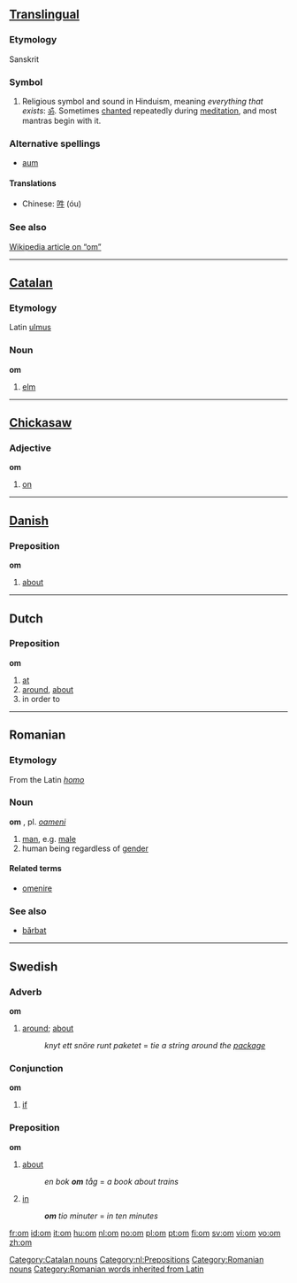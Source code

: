 ==[[Translingual]]==

===Etymology===
Sanskrit

===Symbol===

# Religious symbol and sound in Hinduism, meaning ''everything that exists'': [[ॐ]].  Sometimes [[chant|chanted]] repeatedly during [[meditation]], and most mantras begin with it.

===Alternative spellings===
*[[aum]]

====Translations====
*Chinese: [[吽]] (óu)

===See also===
[[w:om|Wikipedia article on “om”]]

----

==[[Catalan]]==

===Etymology===
Latin [[ulmus]]

===Noun===
'''om''' {{m}}

# [[elm]]

[[Category:Catalan nouns]]

----

==[[Chickasaw]]==

===Adjective===
'''om'''

# [[on]]

----

==[[Danish]]==

===Preposition===
'''om'''

# [[about]]

----

==Dutch==

===Preposition===
'''om'''

# [[at]]
# [[around]], [[about]]
# in order to

[[Category:nl:Prepositions]]

----

==Romanian==

===Etymology===
From the Latin ''[[homo]]''

===Noun===
'''om''' {{m}}, pl. ''[[oameni]]''

# [[man]], e.g. [[male]]
# human being regardless of [[gender]]

====Related terms====
*[[omenire]]

===See also===
*[[bărbat]]

[[Category:Romanian nouns]]
[[Category:Romanian words inherited from Latin]]

----

==Swedish==

===Adverb===
'''om'''

# [[around]]; [[about]]
#: ''knyt ett snöre runt paketet'' = ''tie a string around the [[package]]''

===Conjunction===
'''om'''

# [[if]]

===Preposition===
'''om'''

# [[about]]
#: ''en bok '''om''' tåg'' = ''a book about trains''
# [[in]] {{italbrac|when talking about time}}
#: '''''om''' tio minuter'' = ''in ten minutes''

[[fr:om]]
[[id:om]]
[[it:om]]
[[hu:om]]
[[nl:om]]
[[no:om]]
[[pl:om]]
[[pt:om]]
[[fi:om]]
[[sv:om]]
[[vi:om]]
[[vo:om]]
[[zh:om]]
